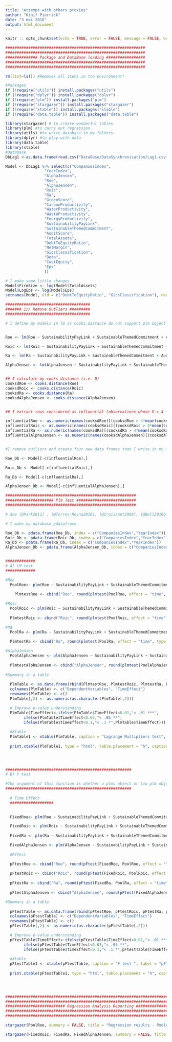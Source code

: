 ```yaml
---
title: "Attempt with others proxies"
author: "Kinif Pierrick"
date: "3 mai 2018"
output: html_document
---
```


```r
knitr :: opts_chunk$set(echo = TRUE, error = FALSE, message = FALSE, warning = FALSE, results = 'asis', tidy = TRUE)
```


```r
#############################################################
#############################################################
############## Package and DataBase loading #################
#############################################################
#############################################################

rm(list=ls()) #Removes all items in the environment!

#Packages
if (!require("utils")) install.packages("utils")
if (!require("dplyr")) install.packages("dplyr")
if (!require("plm")) install.packages("plm")
if (!require("stargazer")) install.packages("stargazer")
if (!require("xtable")) install.packages("xtable")
if (!require("data.table")) install.packages("data.table")

library(stargazer) # to create wonderful tables
library(plm) #to carry out regression
library(utils) #to write database in my folders
library(dplyr) #to play with data
library(data.table)
library(xtable)
#Database
DbLag1 <-as.data.frame(read.csv("DataBase/DataSynchronization/Lag1.csv", stringsAsFactors=FALSE, header = TRUE))

Model <- DbLag1 %>% select(c("CompaniesIndex",
                 "YearIndex",
                 "AlphaJensen",
                 "Roe",
                 "AlphaJensen",
                 "Roic",
                 "Ra",
                 "GreenScore",
                 "CarbonProductivity",
                 "WaterProductivity",
                 "WasteProductivity",
                 "EnergyProductivity",
                 "SustainabilityPayLink",
                 "SustainableThemedCommitment",
                 "AuditScore",
                 "TotalAssets",
                 "DebtToEquityRatio",
                 "NetMargin",
                 "GicsClassification",
                 "Beta",
                 "CostEquity",
                 "Eps"
                 )) 

# I make some little changes
Model$FirmSize <- log(Model$TotalAssets)
Model$LogEps <- log(Model$Eps)
setnames(Model, old = c("DebtToEquityRatio", "GicsClassification"), new = c("Leverage","Industry"))

```




```r

#####################################
####### 1// Remove Outliers #########
#####################################

# I define my models in lm as cooks.distance do not support plm object


Roe <- lm(Roe ~ SustainabilityPayLink + SustainableThemedCommitment + AuditScore + CarbonProductivity + WaterProductivity + WasteProductivity + FirmSize + NetMargin + Leverage + Industry  , data = Model)

Roic <- lm(Roic ~ SustainabilityPayLink + SustainableThemedCommitment + AuditScore + CarbonProductivity + WaterProductivity + WasteProductivity + FirmSize + NetMargin + Leverage + Industry  , data = Model)

Ra <- lm(Ra ~ SustainabilityPayLink + SustainableThemedCommitment + AuditScore + CarbonProductivity + WaterProductivity + WasteProductivity + FirmSize + NetMargin + Leverage + Industry  , data = Model)

AlphaJensen <- lm(AlphaJensen ~ SustainabilityPayLink + SustainableThemedCommitment + AuditScore + CarbonProductivity + WaterProductivity + WasteProductivity + FirmSize + NetMargin + Leverage + Industry  , data = Model)


## I calculate my cooks distance (i.e. D)
cooksdRoe <- cooks.distance(Roe)
cooksdRoic <- cooks.distance(Roic)
cooksdRa <- cooks.distance(Ra)
cooksdAlphaJensen <- cooks.distance(AlphaJensen)


## I extract rows considered as influential (observations whose D > 4 * means)

influentialRoe <- as.numeric(names(cooksdRoe)[(cooksdRoe > 4*mean(cooksdRoe, na.rm=T))])  
influentialRoic <- as.numeric(names(cooksdRoic)[(cooksdRoic > 4*mean(cooksdRoic, na.rm=T))])  
influentialRa <- as.numeric(names(cooksdRa)[(cooksdRa > 4*mean(cooksdRa, na.rm=T))])  
influentialAlphaJensen <- as.numeric(names(cooksdAlphaJensen)[(cooksdAlphaJensen > 4*mean(cooksdAlphaJensen, na.rm=T))])


#I remove outliers and create four new data frames that I write in my folders

Roe_Db <- Model[-c(influentialRoe),]

Roic_Db <- Model[-c(influentialRoic),]

Ra_Db <- Model[-c(influentialRa),]

AlphaJensen_Db <- Model[-c(influentialAlphaJensen),]
```






```r

#########################################################
##################### Plm Test ##########################
#########################################################

# See [@Park2011] , [@Torres-Reyna2010], [@Croissant2008], [@Bell2016b], [@Baltagi2008] for interprations

# I make my database pdataframe

Roe_Db <- pdata.frame(Roe_Db, index = c("CompaniesIndex","YearIndex"))
Roic_Db <- pdata.frame(Roic_Db, index = c("CompaniesIndex","YearIndex"))
Ra_Db <- pdata.frame(Ra_Db, index = c("CompaniesIndex","YearIndex"))
AlphaJensen_Db <- pdata.frame(AlphaJensen_Db, index = c("CompaniesIndex","YearIndex"))


#############
# A) LM test 
#############

#Roe
  PoolRoe<- plm(Roe ~ SustainabilityPayLink + SustainableThemedCommitment + AuditScore + CarbonProductivity + WaterProductivity + WasteProductivity + FirmSize + NetMargin + Leverage + Industry , data = Roe_Db, model="pooling", index = c("CompaniesIndex","YearIndex"))
  
    PlmtestRoe <- cbind("Roe", round(plmtest(PoolRoe, effect = "time", type = "bp")$p.value, digits = 4))

#Roic
  PoolRoic <- plm(Roic ~ SustainabilityPayLink + SustainableThemedCommitment + AuditScore + CarbonProductivity + WaterProductivity + WasteProductivity + FirmSize + NetMargin + Leverage + Industry , data = Roic_Db, model="pooling", index = c("CompaniesIndex","YearIndex"))
  
  PlmtestRoic <- cbind("Roic", round(plmtest(PoolRoic, effect = "time", type = "bp")$p.value, digits = 4 ))

#Ra
  PoolRa <- plm(Ra ~ SustainabilityPayLink + SustainableThemedCommitment + AuditScore + CarbonProductivity + WaterProductivity + WasteProductivity + FirmSize + NetMargin + Leverage + Industry , data = Ra_Db, model="pooling", index = c("CompaniesIndex","YearIndex"))
  
  PlmtestRa <- cbind("Ra", round(plmtest(PoolRa, effect = "time", type = "bp")$p.value, digits = 4 ))

#AlphaJensen
  PoolAlphaJensen <- plm(AlphaJensen ~ SustainabilityPayLink + SustainableThemedCommitment + AuditScore + CarbonProductivity + WaterProductivity + WasteProductivity + FirmSize + NetMargin + Leverage + Industry , data = AlphaJensen_Db, model="pooling", index = c("CompaniesIndex","YearIndex"))
  
  PlmtestAlphaJensen <- cbind("AlphaJensen", round(plmtest(PoolAlphaJensen, effect = "time", type = "bp")$p.value, digits = 4 ))
  
#Summary in a table    
      
  PlmTable <- as.data.frame(rbind(PlmtestRoe, PlmtestRoic, PlmtestRa, PlmtestAlphaJensen))
  colnames(PlmTable) <- c("DependentVariables", "TimeEffect")
  rownames(PlmTable) <- c()
  PlmTable[,2] <- as.numeric(as.character(PlmTable[,2]))  

  # Improve p-value understanding
  PlmTable$TimeEffect<-ifelse(PlmTable$TimeEffect<0.01,"< .01 ***",
		ifelse(PlmTable$TimeEffect<0.05,"< .05 **",
		ifelse(PlmTable$TimeEffect<0.1,"< .1 *",PlmTable$TimeEffect)))
  
  #Xtable
  PlmTable1 <- xtable(PlmTable, caption = "Lagrange Multipliers test", label = "Breusch", align = "lll")
  
  print.xtable(PlmTable1, type = "html", table.placement = "h", caption.placement = "top", comment = FALSE, hline.after = c(-1,-1,0,4))


  
  
#######################################################
# B) F test

#The argument of this function is whether a plms object or two plm objects, the first being a within model, the second a pooling model. The effects tested are whether individual, time or twoways effects depending on the effects introduced in the model.
#######################################################
  
  # Time Effect
  ###################
  

  FixedRoe<- plm(Roe ~ SustainabilityPayLink + SustainableThemedCommitment + AuditScore + CarbonProductivity + WaterProductivity + WasteProductivity + FirmSize + NetMargin + Leverage + Industry , data = Roe_Db, model="within", index = c("CompaniesIndex","YearIndex"), effect = "time")

  FixedRoic <- plm(Roic ~ SustainabilityPayLink + SustainableThemedCommitment + AuditScore + CarbonProductivity + WaterProductivity + WasteProductivity + FirmSize + NetMargin + Leverage + Industry , data = Roic_Db, model="within", index = c("CompaniesIndex","YearIndex"), effect = "time")
  
  FixedRa <- plm(Ra ~ SustainabilityPayLink + SustainableThemedCommitment + AuditScore + CarbonProductivity + WaterProductivity + WasteProductivity + FirmSize + NetMargin + Leverage + Industry , data = Ra_Db, model="within", index = c("CompaniesIndex","YearIndex"), effect = "time")

  FixedAlphaJensen <- plm(AlphaJensen ~ SustainabilityPayLink + SustainableThemedCommitment + AuditScore + CarbonProductivity + WaterProductivity + WasteProductivity + FirmSize + NetMargin + Leverage + Industry , data = AlphaJensen_Db, model="within", index = c("CompaniesIndex","YearIndex"), effect = "time")
  
  #PfTest

  pFtestRoe <- cbind("Roe", round(pFtest(FixedRoe, PoolRoe, effect = "time")$p.value, digits = 4 ))
  
  pFtestRoic <- cbind("Roic", round(pFtest(FixedRoic, PoolRoic, effect = "time")$p.value, digits = 4 ))
  
  pFtestRa <- cbind("Ra", round(pFtest(FixedRa, PoolRa, effect = "time")$p.value, digits = 4 ))
  
  pFtestAlphaJensen <- cbind("AlphaJensen", round(pFtest(FixedAlphaJensen, PoolAlphaJensen, effect = "time")$p.value, digits = 4 ))

#Summary in a table    
      
  pFtestTable <- as.data.frame(rbind(pFtestRoe, pFtestRoic, pFtestRa, pFtestAlphaJensen))
  colnames(pFtestTable) <- c("DependentVariables", "TimeEffect")
  rownames(pFtestTable) <- c()
  pFtestTable[,2] <- as.numeric(as.character(pFtestTable[,2]))  

  # Improve p-value understanding
  pFtestTable$TimeEffect<-ifelse(pFtestTable$TimeEffect<0.01,"< .01 ***",
		ifelse(pFtestTable$TimeEffect<0.05,"< .05 **",
		ifelse(pFtestTable$TimeEffect<0.1,"< .1 *",pFtestTable$TimeEffect)))
  
  #Xtable
  pFtestTable1 <- xtable(pFtestTable, caption = "F test ", label = "pFtest", align = "lll")
  
  print.xtable(pFtestTable1, type = "html", table.placement = "h", caption.placement = "top", comment = FALSE, hline.after = c(-1,-1,0,4))

  
  
```
  

  
```r

####################################################################################
####################################################################################
########################## Regression Analysis Reporting ###########################
####################################################################################
####################################################################################

stargazer(PoolRoe, summary = FALSE, title = "Regression results - Pooled Ols estimation", label = "Roe", header = FALSE, type = "html")

stargazer(FixedRoic, FixedRa, FixedAlphaJensen, summary = FALSE, title = "Regression results - FE estimation", label = "FE", header = FALSE, type = "html")

```
  
  
  

  
  
  







